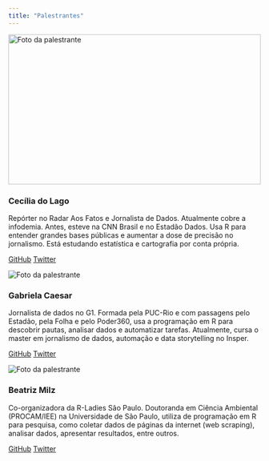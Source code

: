 ```yaml
---
title: "Palestrantes"
---
```


<div class="row">


<!--- INFOS CECILIA --->
<div class="col-sm-6 col-md-4">
  <div class="thumbnail">
  <img src="https://cdn.congresse.me/0x400/filters:quality(100)/sygf8wtlvm9ze7xxgohf91kzdyum" alt="Foto da palestrante" style="width: 100%; object-fit: cover; min-height: 300px; max-height: 300px;">
  <div class="caption">
  <h3>Cecília do Lago</h3>
  <p>Repórter no Radar Aos Fatos e Jornalista de Dados. Atualmente cobre a infodemia. Antes, esteve na CNN Brasil e no Estadão Dados. Usa R para entender grandes bases públicas e aumentar a dose de precisão no jornalismo. Está estudando estatística e cartografia por conta própria.
</p>
  <p><a href="https://github.com/ceciliadolago" class="btn btn-primary" role="button" target="_blank"><i class="fab fa-github"></i> GitHub</a> <a href="https://twitter.com/ceciliadolago" class="btn btn-default" role="button" target="_blank"><i class="fab fa-twitter"></i> Twitter</a></p>
  </div>
  </div>
</div>

<!--- INFOS GABI --->
<div class="col-sm-6 col-md-4">

  <div class="thumbnail">
  <img src="https://cdn.congresse.me/0x400/filters:quality(100)/rqtfmz9b3dpjdux8e27afiu196vj" alt="Foto da palestrante">
  <div class="caption">
  <h3>Gabriela Caesar</h3>
  <p>Jornalista de dados no G1. Formada pela PUC-Rio e com passagens pelo Estadão, pela Folha e pelo Poder360, usa a programação em R para descobrir pautas, analisar dados e automatizar tarefas. Atualmente, cursa o master em jornalismo de dados, automação e data storytelling no Insper.</p>
  <p><a href="https://github.com/gabrielacaesar" class="btn btn-primary" role="button" target="_blank"><i class="fab fa-github"></i> GitHub</a> <a href="https://twitter.com/gabrielacaesar" class="btn btn-default" role="button" target="_blank"><i class="fab fa-twitter"></i> Twitter</a></p>
  </div>
  </div>
</div>

<!--- INFOS BEA --->
<div class="col-sm-6 col-md-4">

  <div class="thumbnail">
  <img src="https://cdn.congresse.me/0x400/filters:quality(100)/t4vvpkvjh0602rtbeobewfngeom7" alt="Foto da palestrante">
  <div class="caption">
  <h3>Beatriz Milz</h3>
  <p>Co-organizadora da R-Ladies São Paulo. Doutoranda em Ciência Ambiental (PROCAM/IEE) na Universidade de São Paulo, utiliza de programação em R para pesquisa,  como coletar dados de páginas da internet (web scraping), analisar dados, apresentar resultados, entre outros.</p>
  <p><a href="https://github.com/beatrizmilz" class="btn btn-primary" role="button" target="_blank"><i class="fab fa-github"></i> GitHub</a> <a href="https://twitter.com/BeaMilz" class="btn btn-default" role="button" target="_blank"><i class="fab fa-twitter"></i> Twitter</a></p>
  </div>
  </div>
</div>


</div>
